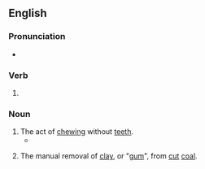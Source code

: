 ==English==

===Pronunciation===
* {{IPA|/ˈɡʌmɪŋ/|lang=en}}

===Verb===
{{head|en|present participle}}

# {{present participle of|gum|lang=en|nocat=1}}

===Noun===
{{en-noun}}

# The act of [[chew]]ing without [[tooth|teeth]].
#* {{quote-text|year=1994|author=Don Byrd|title=The Poetics of the Common Knowledge|page=201|passage=We give teething babies ABC books made of materials that can withstand repeated '''gummings'''.}}
# {{lb|en|mining|historical}} The manual removal of [[clay]], or "[[gum]]", from [[cut]] [[coal]].